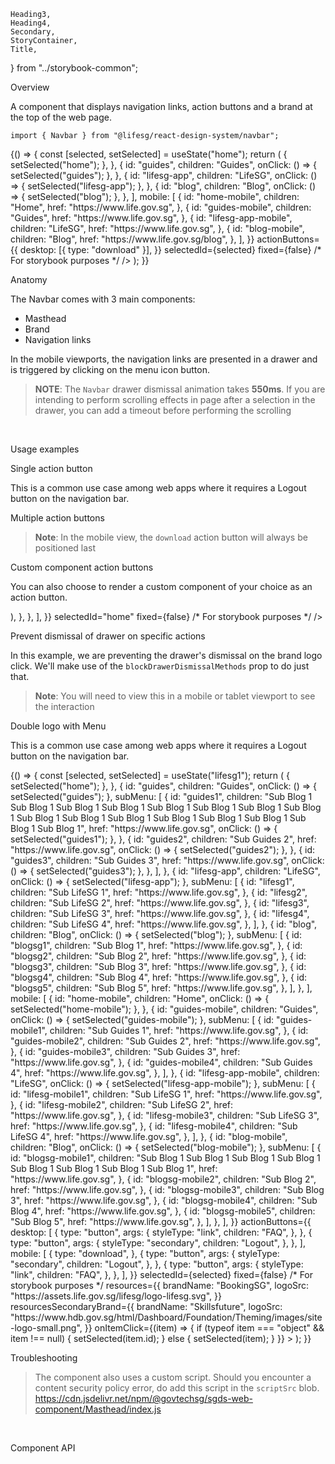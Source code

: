    Heading3,
    Heading4,
    Secondary,
    StoryContainer,
    Title,
} from "../storybook-common";

<Meta title="Modules/Navbar" component={Navbar} />

<Title>Navbar</Title>

<Secondary>Overview</Secondary>

A component that displays navigation links, action buttons and a brand at the top of the web page.

```tsx
import { Navbar } from "@lifesg/react-design-system/navbar";
```

<Canvas>
    <Story name="Navbar">
        {() => {
            const [selected, setSelected] = useState("home");
            return (
                <Navbar
                    items={{
                        desktop: [
                            {
                                id: "home",
                                children: "Home",
                                onClick: () => {
                                    setSelected("home");
                                },
                            },
                            {
                                id: "guides",
                                children: "Guides",
                                onClick: () => {
                                    setSelected("guides");
                                },
                            },
                            {
                                id: "lifesg-app",
                                children: "LifeSG",
                                onClick: () => {
                                    setSelected("lifesg-app");
                                },
                            },
                            {
                                id: "blog",
                                children: "Blog",
                                onClick: () => {
                                    setSelected("blog");
                                },
                            },
                        ],
                        mobile: [
                            {
                                id: "home-mobile",
                                children: "Home",
                                href: "https://www.life.gov.sg",
                            },
                            {
                                id: "guides-mobile",
                                children: "Guides",
                                href: "https://www.life.gov.sg",
                            },
                            {
                                id: "lifesg-app-mobile",
                                children: "LifeSG",
                                href: "https://www.life.gov.sg",
                            },
                            {
                                id: "blog-mobile",
                                children: "Blog",
                                href: "https://www.life.gov.sg/blog",
                            },
                        ],
                    }}
                    actionButtons={{
                        desktop: [{ type: "download" }],
                    }}
                    selectedId={selected}
                    fixed={false} /* For storybook purposes */
                />
            );
        }}
    </Story>
</Canvas>

<Heading3>Anatomy</Heading3>

The Navbar comes with 3 main components:

-   Masthead
-   Brand
-   Navigation links

In the mobile viewports, the navigation links are presented in a drawer and is triggered by clicking on the menu icon button.

> **NOTE**: The `Navbar` drawer dismissal animation takes **550ms**. If you are intending to perform scrolling effects in page after a selection in the drawer, you can add a timeout before performing the scrolling

<br />

<Secondary>Usage examples</Secondary>

<Heading3>Single action button</Heading3>

This is a common use case among web apps where it requires a Logout button on the navigation bar.

<Preview>
    <Story name="Single action button">
        <Navbar
            items={{
                desktop: [],
                mobile: [],
            }}
            actionButtons={{
                desktop: [
                    {
                        type: "button",
                        args: {
                            styleType: "secondary",
                            children: "Logout",
                        },
                    },
                ],
            }}
            selectedId="home"
            fixed={false} /* For storybook purposes */
        />
    </Story>
</Preview>

<Heading3>Multiple action buttons</Heading3>

> **Note**: In the mobile view, the `download` action button will always be positioned last

<Preview>
    <Story name="Multiple action buttons">
        <Navbar
            items={{
                desktop: [
                    {
                        id: "home",
                        children: "Home",
                        href: "https://www.life.gov.sg",
                        target: "_blank",
                    },
                    {
                        id: "guides",
                        children: "Guides",
                        href: "https://www.life.gov.sg",
                    },
                    {
                        id: "lifesg-app",
                        children: "LifeSG",
                        href: "https://www.life.gov.sg",
                    },
                ],
            }}
            actionButtons={{
                desktop: [
                    {
                        type: "button",
                        args: {
                            styleType: "link",
                            children: "FAQ",
                        },
                    },
                    {
                        type: "button",
                        args: {
                            styleType: "secondary",
                            children: "Logout",
                        },
                    },
                    {
                        type: "download",
                    },
                ],
                mobile: [
                    {
                        type: "download",
                    },
                    {
                        type: "button",
                        args: {
                            styleType: "secondary",
                            children: "Logout",
                        },
                    },
                    {
                        type: "button",
                        args: {
                            styleType: "link",
                            children: "FAQ",
                        },
                    },
                ],
            }}
            selectedId="home"
            fixed={false} /* For storybook purposes */
        />
    </Story>
</Preview>

<Heading3>Custom component action buttons</Heading3>

You can also choose to render a custom component of your choice as an action button.

<Preview>
    <Story name="Custom action buttons">
        <Navbar
            items={{
                desktop: [
                    {
                        id: "home",
                        children: "Home",
                        href: "https://www.life.gov.sg",
                        target: "_blank",
                    },
                    {
                        id: "guides",
                        children: "Guides",
                        href: "https://www.life.gov.sg",
                    },
                    {
                        id: "lifesg-app",
                        children: "LifeSG",
                        href: "https://www.life.gov.sg",
                    },
                ],
            }}
            actionButtons={{
                desktop: [
                    {
                        type: "component",
                        args: {
                            render: (
                                <IconButton>
                                    <GearIcon
                                        style={{
                                            width: "1.25rem",
                                            height: "1.25rem",
                                        }}
                                    />
                                </IconButton>
                            ),
                        },
                    },
                ],
            }}
            selectedId="home"
            fixed={false} /* For storybook purposes */
        />
    </Story>
</Preview>

<Heading3>Prevent dismissal of drawer on specific actions</Heading3>

In this example, we are preventing the drawer's dismissal on the brand logo click. We'll make use of
the `blockDrawerDismissalMethods` prop to do just that.

> **Note**: You will need to view this in a mobile or tablet viewport to see the interaction

<Preview>
    <Story name="Prevent drawer dismissal">
        <Navbar
            items={{
                desktop: [
                    {
                        id: "home",
                        children: "Home",
                        href: "https://www.life.gov.sg",
                        target: "_blank",
                    },
                    {
                        id: "guides",
                        children: "Guides",
                        href: "https://www.life.gov.sg",
                    },
                    {
                        id: "lifesg-app",
                        children: "LifeSG",
                        href: "https://www.life.gov.sg",
                    },
                ],
            }}
            actionButtons={{
                desktop: [
                    {
                        type: "download",
                    },
                ],
            }}
            selectedId="home"
            fixed={false} /* For storybook purposes */
            blockDrawerDismissalMethods={["brand-click"]}
        />
    </Story>
</Preview>

<Heading3>Double logo with Menu</Heading3>

This is a common use case among web apps where it requires a Logout button on the navigation bar.

<Preview>
    <Story name="Double logo with Menu">
        {() => {
            const [selected, setSelected] = useState("lifesg1");
            return (
                <Navbar
                    items={{
                        desktop: [
                            {
                                id: "home",
                                children: "Home",
                                onClick: () => {
                                    setSelected("home");
                                },
                            },
                            {
                                id: "guides",
                                children: "Guides",
                                onClick: () => {
                                    setSelected("guides");
                                },
                                subMenu: [
                                    {
                                        id: "guides1",
                                        children:
                                            "Sub Blog 1 Sub Blog 1 Sub Blog 1 Sub Blog 1 Sub Blog 1 Sub Blog 1 Sub Blog 1 Sub Blog 1 Sub Blog 1 Sub Blog 1 Sub Blog 1 Sub Blog 1 Sub Blog 1 Sub Blog 1 Sub Blog 1 Sub Blog 1",
                                        href: "https://www.life.gov.sg",
                                        onClick: () => {
                                            setSelected("guides1");
                                        },
                                    },
                                    {
                                        id: "guides2",
                                        children: "Sub Guides 2",
                                        href: "https://www.life.gov.sg",
                                        onClick: () => {
                                            setSelected("guides2");
                                        },
                                    },
                                    {
                                        id: "guides3",
                                        children: "Sub Guides 3",
                                        href: "https://www.life.gov.sg",
                                        onClick: () => {
                                            setSelected("guides3");
                                        },
                                    },
                                ],
                            },
                            {
                                id: "lifesg-app",
                                children: "LifeSG",
                                onClick: () => {
                                    setSelected("lifesg-app");
                                },
                                subMenu: [
                                    {
                                        id: "lifesg1",
                                        children: "Sub LifeSG 1",
                                        href: "https://www.life.gov.sg",
                                    },
                                    {
                                        id: "lifesg2",
                                        children: "Sub LifeSG 2",
                                        href: "https://www.life.gov.sg",
                                    },
                                    {
                                        id: "lifesg3",
                                        children: "Sub LifeSG 3",
                                        href: "https://www.life.gov.sg",
                                    },
                                    {
                                        id: "lifesg4",
                                        children: "Sub LifeSG 4",
                                        href: "https://www.life.gov.sg",
                                    },
                                ],
                            },
                            {
                                id: "blog",
                                children: "Blog",
                                onClick: () => {
                                    setSelected("blog");
                                },
                                subMenu: [
                                    {
                                        id: "blogsg1",
                                        children: "Sub Blog 1",
                                        href: "https://www.life.gov.sg",
                                    },
                                    {
                                        id: "blogsg2",
                                        children: "Sub Blog 2",
                                        href: "https://www.life.gov.sg",
                                    },
                                    {
                                        id: "blogsg3",
                                        children: "Sub Blog 3",
                                        href: "https://www.life.gov.sg",
                                    },
                                    {
                                        id: "blogsg4",
                                        children: "Sub Blog 4",
                                        href: "https://www.life.gov.sg",
                                    },
                                    {
                                        id: "blogsg5",
                                        children: "Sub Blog 5",
                                        href: "https://www.life.gov.sg",
                                    },
                                ],
                            },
                        ],
                        mobile: [
                            {
                                id: "home-mobile",
                                children: "Home",
                                onClick: () => {
                                    setSelected("home-mobile");
                                },
                            },
                            {
                                id: "guides-mobile",
                                children: "Guides",
                                onClick: () => {
                                    setSelected("guides-mobile");
                                },
                                subMenu: [
                                    {
                                        id: "guides-mobile1",
                                        children: "Sub Guides 1",
                                        href: "https://www.life.gov.sg",
                                    },
                                    {
                                        id: "guides-mobile2",
                                        children: "Sub Guides 2",
                                        href: "https://www.life.gov.sg",
                                    },
                                    {
                                        id: "guides-mobile3",
                                        children: "Sub Guides 3",
                                        href: "https://www.life.gov.sg",
                                    },
                                    {
                                        id: "guides-mobile4",
                                        children: "Sub Guides 4",
                                        href: "https://www.life.gov.sg",
                                    },
                                ],
                            },
                            {
                                id: "lifesg-app-mobile",
                                children: "LifeSG",
                                onClick: () => {
                                    setSelected("lifesg-app-mobile");
                                },
                                subMenu: [
                                    {
                                        id: "lifesg-mobile1",
                                        children: "Sub LifeSG 1",
                                        href: "https://www.life.gov.sg",
                                    },
                                    {
                                        id: "lifesg-mobile2",
                                        children: "Sub LifeSG 2",
                                        href: "https://www.life.gov.sg",
                                    },
                                    {
                                        id: "lifesg-mobile3",
                                        children: "Sub LifeSG 3",
                                        href: "https://www.life.gov.sg",
                                    },
                                    {
                                        id: "lifesg-mobile4",
                                        children: "Sub LifeSG 4",
                                        href: "https://www.life.gov.sg",
                                    },
                                ],
                            },
                            {
                                id: "blog-mobile",
                                children: "Blog",
                                onClick: () => {
                                    setSelected("blog-mobile");
                                },
                                subMenu: [
                                    {
                                        id: "blogsg-mobile1",
                                        children:
                                            "Sub Blog 1 Sub Blog 1 Sub Blog 1 Sub Blog 1 Sub Blog 1 Sub Blog 1 Sub Blog 1 Sub Blog 1",
                                        href: "https://www.life.gov.sg",
                                    },
                                    {
                                        id: "blogsg-mobile2",
                                        children: "Sub Blog 2",
                                        href: "https://www.life.gov.sg",
                                    },
                                    {
                                        id: "blogsg-mobile3",
                                        children: "Sub Blog 3",
                                        href: "https://www.life.gov.sg",
                                    },
                                    {
                                        id: "blogsg-mobile4",
                                        children: "Sub Blog 4",
                                        href: "https://www.life.gov.sg",
                                    },
                                    {
                                        id: "blogsg-mobile5",
                                        children: "Sub Blog 5",
                                        href: "https://www.life.gov.sg",
                                    },
                                ],
                            },
                        ],
                    }}
                    actionButtons={{
                        desktop: [
                            {
                                type: "button",
                                args: {
                                    styleType: "link",
                                    children: "FAQ",
                                },
                            },
                            {
                                type: "button",
                                args: {
                                    styleType: "secondary",
                                    children: "Logout",
                                },
                            },
                        ],
                        mobile: [
                            {
                                type: "download",
                            },
                            {
                                type: "button",
                                args: {
                                    styleType: "secondary",
                                    children: "Logout",
                                },
                            },
                            {
                                type: "button",
                                args: {
                                    styleType: "link",
                                    children: "FAQ",
                                },
                            },
                        ],
                    }}
                    selectedId={selected}
                    fixed={false} /* For storybook purposes */
                    resources={{
                        brandName: "BookingSG",
                        logoSrc:
                            "https://assets.life.gov.sg/lifesg/logo-lifesg.svg",
                    }}
                    resourcesSecondaryBrand={{
                        brandName: "Skillsfuture",
                        logoSrc:
                            "https://www.hdb.gov.sg/html/Dashboard/Foundation/Theming/images/site-logo-small.png",
                    }}
                    onItemClick={(item) => {
                        if (typeof item === "object" && item !== null) {
                            setSelected(item.id);
                        } else {
                            setSelected(item);
                        }
                    }}
                ></Navbar>
            );
        }}
    </Story>
</Preview>

<Secondary>Troubleshooting</Secondary>

> The component also uses a custom script. Should you encounter a content security
> policy error, do add this script in the `scriptSrc` blob.
> https://cdn.jsdelivr.net/npm/@govtechsg/sgds-web-component/Masthead/index.js

<br />

<Secondary>Component API</Secondary>

<PropsTable />
